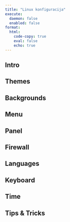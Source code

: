 ```yaml
---
title: "Linux konfiguracija"
execute:
  daemon: false
  enabled: false
format:
  html:
    code-copy: true
    eval: false
    echo: true
---
```


## Intro
## Themes
## Backgrounds
## Menu
## Panel
## Firewall
## Languages
## Keyboard
## Time
## Tips & Tricks








